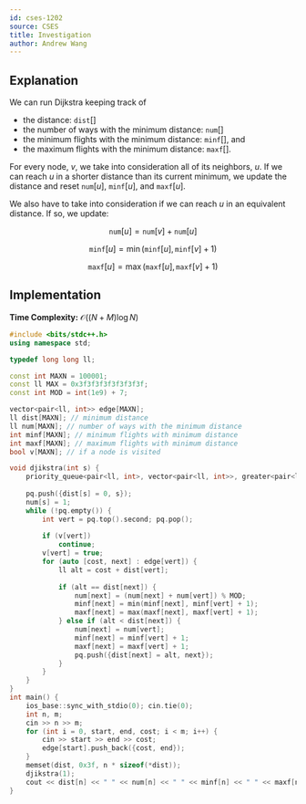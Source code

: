 ```yaml
---
id: cses-1202
source: CSES
title: Investigation
author: Andrew Wang
---
```


## Explanation

We can run Dijkstra keeping track of
- the distance: $\texttt{dist}[]$
- the number of ways with the minimum distance: $\texttt{num}[]$
- the minimum flights with the minimum distance: $\texttt{minf}[]$, and 
- the maximum flights with the minimum distance: $\texttt{maxf}[]$.

For every node, $v$, we take into consideration all of its neighbors, $u$. If we
can reach $u$ in a shorter distance than its current minimum, we update the
distance and reset $\texttt{num}[u]$, $\texttt{minf}[u]$, and $\texttt{maxf}[u]$.

We also have to take into
consideration if we can reach $u$ in an equivalent distance. If so, we update:

$$
\texttt{num}[u] = \texttt{num}[v] + \texttt{num}[u]
$$

$$
\texttt{minf}[u] = \min(\texttt{minf}[u], \texttt{minf}[v] + 1)
$$

$$
\texttt{maxf}[u] = \max(\texttt{maxf}[u], \texttt{maxf}[v] + 1)
$$

## Implementation

**Time Complexity:** $\mathcal{O}((N + M)\log N)$

<LanguageSection>
	
<CPPSection>

```cpp
#include <bits/stdc++.h>
using namespace std;

typedef long long ll;

const int MAXN = 100001;
const ll MAX = 0x3f3f3f3f3f3f3f3f;
const int MOD = int(1e9) + 7;

vector<pair<ll, int>> edge[MAXN];
ll dist[MAXN]; // minimum distance
ll num[MAXN]; // number of ways with the minimum distance
int minf[MAXN]; // minimum flights with minimum distance
int maxf[MAXN]; // maximum flights with minimum distance
bool v[MAXN]; // if a node is visited

void djikstra(int s) {
	priority_queue<pair<ll, int>, vector<pair<ll, int>>, greater<pair<ll, int>>> pq;
	
	pq.push({dist[s] = 0, s});
	num[s] = 1;
	while (!pq.empty()) {
		int vert = pq.top().second; pq.pop();
	
		if (v[vert])
			continue;
		v[vert] = true;
		for (auto [cost, next] : edge[vert]) {
			ll alt = cost + dist[vert];
			
			if (alt == dist[next]) {
				num[next] = (num[next] + num[vert]) % MOD;
				minf[next] = min(minf[next], minf[vert] + 1);
				maxf[next] = max(maxf[next], maxf[vert] + 1);
			} else if (alt < dist[next]) {
				num[next] = num[vert];
				minf[next] = minf[vert] + 1;
				maxf[next] = maxf[vert] + 1;
				pq.push({dist[next] = alt, next});
			}
		}
	}
}
int main() {
	ios_base::sync_with_stdio(0); cin.tie(0);
	int n, m;
	cin >> n >> m;
	for (int i = 0, start, end, cost; i < m; i++) {
		cin >> start >> end >> cost;
		edge[start].push_back({cost, end});
	}
	memset(dist, 0x3f, n * sizeof(*dist));
	djikstra(1);
	cout << dist[n] << " " << num[n] << " " << minf[n] << " " << maxf[n];
}
```

</CPPSection>

</LanguageSection>

